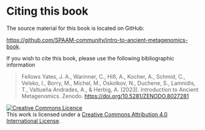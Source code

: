 # Citing this book  {.unnumbered}

The source material for this book is located on GitHub:

[https://github.com/SPAAM-community/intro-to-ancient-metagenomics-book](https://github.com/SPAAM-community/intro-to-ancient-metagenomics-book).

If you wish to cite this book, please use the following bibliographic information

> Fellows Yates, J. A., Warinner, C., Hiß, A., Kocher, A., Schmid, C., Velsko, I., Borry, M., Michel, M., Oskolkov, N., Duchene, S., Lamnidis, T., Valtueña Andrades,  A., & Herbig, A. (2023). Introduction to Ancient Metagenomics. Zenodo. [https://doi.org/10.5281/ZENODO.8027281](https://doi.org/10.5281/ZENODO.8027281)

<!-- TODO Update authors after each summer school -->

<a rel="license" href="http://creativecommons.org/licenses/by/4.0/"><img alt="Creative Commons Licence" style="border-width:0" src="https://i.creativecommons.org/l/by/4.0/88x31.png" /></a><br />This work is licensed under a <a rel="license" href="http://creativecommons.org/licenses/by/4.0/">Creative Commons Attribution 4.0 International License</a>.
